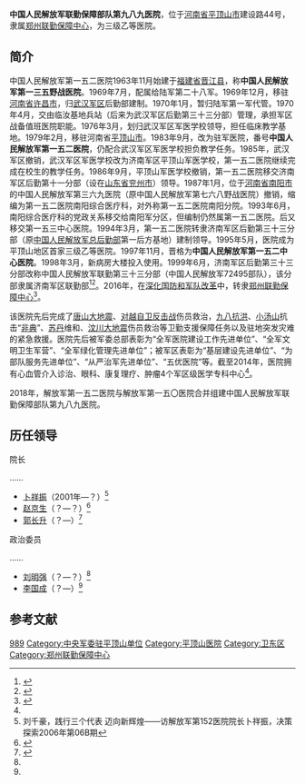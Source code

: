 {{Infobox PRCG
|color = darkgreen
|机构名称 = 中国人民解放军联勤保障部队第九八九医院
|机构名称2 = 
|上级机构 = [[郑州联勤保障中心|郑州联勤保障中心]]
|机构类型 = 军队医院
|军事级别 = 
|标志1 = China Emblem PLA.svg
|标志1说明 = [[中国人民解放军军徽|中国人民解放军军徽]]
|职位1 = 院长
|人员1 =[[]]
|衔级1 = 
|职位2 = 政治委员
|人员2 = [[]]
|衔级2 = 
|职位3 =
|人员3 =
|职位4 =
|人员4 =
|地址1 = [[河南省|河南省]][[平顶山市|平顶山市]]建设路44号
|场所2 = 
|地址2 =
|成立时间 = 
|a=
|b=
|c=
|d=
|E=
|e=
}}
'''中国人民解放军联勤保障部队第九八九医院'''，位于[[河南省|河南省]][[平顶山市|平顶山市]]建设路44号，隶属[[郑州联勤保障中心|郑州联勤保障中心]]，为三级乙等医院。

==简介==
中国人民解放军第一五二医院1963年11月始建于[[福建省|福建省]][[晋江县|晋江县]]，称'''中国人民解放军第一三五野战医院'''。1969年7月，配属给陆军第二十八军。1969年12月，移驻[[河南省|河南省]][[许昌市|许昌市]]，归[[武汉军区|武汉军区]]后勤部建制。1970年1月，暂归陆军第一军代管。1970年4月，交由临汝基地兵站（后来为武汉军区后勤第三十三分部）管理，承担军区战备值班医院职能。1976年3月，划归武汉军区军医学校领导，担任临床教学基地。1979年2月，移驻河南省[[平顶山市|平顶山市]]。1983年9月，改为驻军医院，番号'''中国人民解放军第一五二医院'''，仍配合武汉军区军医学校担负教学任务。1985年，武汉军区撤销，武汉军区军医学校改为济南军区平顶山军医学校，第一五二医院继续完成在校生的教学任务。1986年9月，平顶山军医学校撤销，第一五二医院移交济南军区后勤第十一分部（设在[[山东省|山东省]][[兖州市|兖州市]]）领导。1987年1月，位于[[河南省|河南省]][[南阳市|南阳市]]的中国人民解放军第三六九医院（原中国人民解放军第七六八野战医院）撤销，缩编为第一五二医院南阳综合医疗科，对外称第一五二医院南阳分院。1993年6月，南阳综合医疗科的党政关系移交给南阳军分区，但编制仍然属第一五二医院。后又移交第一五三中心医院。1994年3月，第一五二医院转隶济南军区后勤第三十三分部（原[[中国人民解放军总后勤部|中国人民解放军总后勤部]]第一后方基地）建制领导。1995年5月，医院成为平顶山地区首家三级乙等医院。1997年11月，晋格为'''中国人民解放军第一五二中心医院'''。1998年3月，新病房大楼投入使用。1999年6月，济南军区后勤第三十三分部改称中国人民解放军联勤第三十三分部（中国人民解放军72495部队），该分部隶属济南军区联勤部<ref name=mod>{{Cite web |url = http://www.mod.gov.cn/reports/201403/wzry/2014-09/12/content_4536902.htm |title = 第一五二医院 |author =  |date = 2014-09-12 |publisher = 中华人民共和国国防部 |language =  |accessdate =  |quote =  |archive-date = 2017-01-08 |archive-url = https://web.archive.org/web/20170108013646/http://www.mod.gov.cn/reports/201403/wzry/2014-09/12/content_4536902.htm |dead-url = no }}</ref><ref>{{Cite web|url =http://health.dahe.cn/xywy/yyztc/pds/200912/t20091207_3744.html|title =中国人民解放军第一五二医院|author =|date =2009-12-07|publisher =大河网|language =|accessdate =|quote =|deadurl =yes|archiveurl =https://web.archive.org/web/20130817125002/http://health.dahe.cn/xywy/yyztc/pds/200912/t20091207_3744.html|archivedate =2013-08-17}}</ref>。2016年，在[[深化国防和军队改革|深化国防和军队改革]]中，转隶[[郑州联勤保障中心|郑州联勤保障中心]]<ref>{{Cite web|url = http://www.cqxs120.net/NewsShow.asp?rid=735|title = 解放军152中心医院来院调研帮扶工作|author = |date = 2017-06-15|publisher = 重庆市秀山县人民医院|language = |accessdate = |quote = }}{{Dead link|date=2018年8月 |bot=InternetArchiveBot |fix-attempted=yes }}</ref>。

该医院先后完成了[[唐山大地震|唐山大地震]]、[[对越自卫反击战|对越自卫反击战]]伤员救治，[[九八抗洪|九八抗洪]]、[[小汤山医院|小汤山]]抗击“[[非典|非典]]”、[[苏丹|苏丹]]维和、[[汶川大地震|汶川大地震]]伤员救治等卫勤支援保障任务以及驻地突发灾难的紧急救援。医院先后被军委总部表彰为“全军医院建设工作先进单位”、“全军文明卫生军营”、“全军绿化管理先进单位”；被军区表彰为“基层建设先进单位”、“为部队服务先进单位”、“从严治军先进单位”、“五优医院”等。截至2014年，医院拥有心血管介入诊治、眼科、康复理疗、肿瘤4个军区级医学专科中心<ref name=mod/>。

2018年，解放军第一五二医院与解放军第一五〇医院合并组建中国人民解放军联勤保障部队第九八九医院。

==历任领导==
{{col-begin}}
{{col-2}}
; 院长

……
*[[卜祥振|卜祥振]]（2001年—？）<ref>刘千豪，践行三个代表 迈向新辉煌——访解放军第152医院院长卜祥振，决策探索2006年第06B期</ref>
*[[赵京生|赵京生]]（？—？）<ref name=ellj>{{Cite web |url = http://mil.news.sina.com.cn/2009-09-16/0643566060.html |title = 守法用法路自宽 ——济南军区第152医院依法规范工作促进全面 |author =  |date = 2009-09-16 |publisher = 新浪 |language =  |accessdate =  |quote =  |archive-date = 2019-01-24 |archive-url = https://web.archive.org/web/20190124003526/http://mil.news.sina.com.cn/2009-09-16/0643566060.html |dead-url = no }}</ref>
*[[郭长升|郭长升]]（？—）<ref name=baofeng>{{Cite web  |url =  http://epaper.pdsxww.com/pdsrb/html/2016-05/04/content_80816.htm  |title =  解放军第152医院、宝丰县人民医院探索合作发展新模式  |author =    |date =  2016-05-04  |publisher =  平顶山日报  |language =    |accessdate =    |quote =    |archive-url =  https://web.archive.org/web/20190124003525/http://epaper.pdsxww.com/pdsrb/html/2016-05/04/content_80816.htm  |archive-date =  2019-01-24  |dead-url =  yes  }}</ref>

{{col-2}}
; 政治委员

……
*[[刘明强|刘明强]]（？—？）<ref name=ellj/>
*[[李国成|李国成]]（？—）<ref name=baofeng/>
{{col-end}}

== 参考文献 ==
{{Reflist}}

[[Category:中央军委联勤保障部队医院|989]]
[[Category:中央军委驻平顶山单位|Category:中央军委驻平顶山单位]]
[[Category:平顶山医院|Category:平顶山医院]]
[[Category:卫东区|Category:卫东区]]
[[Category:郑州联勤保障中心|Category:郑州联勤保障中心]]